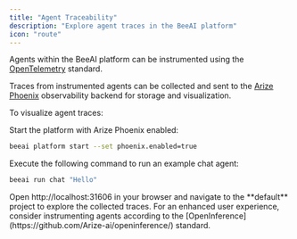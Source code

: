 ```yaml
---
title: "Agent Traceability"
description: "Explore agent traces in the BeeAI platform"
icon: "route"
---
```


Agents within the BeeAI platform can be instrumented using the [OpenTelemetry](https://opentelemetry.io/) standard.

Traces from instrumented agents can be collected and sent to the [Arize Phoenix](https://phoenix.arize.com/) observability backend for storage and visualization.

To visualize agent traces:

<Steps>
   <Step title="Enable Arize Phoenix">

Start the platform with Arize Phoenix enabled:

```sh
beeai platform start --set phoenix.enabled=true
```

   </Step>
   <Step title="Run an instrumented agent">

Execute the following command to run an example chat agent:

```sh
beeai run chat "Hello"
```

   </Step>
   <Step title="View traces in Phoenix GUI">
      Open http://localhost:31606 in your browser and navigate to the **default** project to explore the collected traces.
   </Step>
</Steps>

<Tip>
  For an enhanced user experience, consider instrumenting agents according to
  the [OpenInference](https://github.com/Arize-ai/openinference/) standard.
</Tip>
